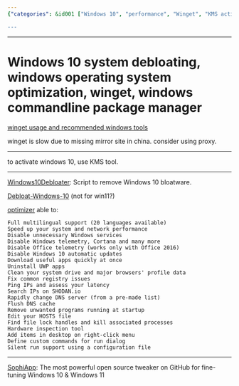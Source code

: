 ```yaml
---
{"categories": &id001 ["Windows 10", "performance", "Winget", "KMS activator", "telemetry", "system drive", "run dialog"], "category": "Windows 10 Performance", "date": "2023-12-22 23:52:59", "description": "This article offers tips on boosting Windows 10 performance using tools like Winget and KMS activator, along with steps such as disabling telemetry and cleaning the system drive. It also explains how to create custom commands for the run dialog by leveraging silent run support through a configuration file.", "tags": *id001, "title": "Windows 10 system debloating, windows operating system optimization, winget, windows commandline package manager"}

---
```


------

# Windows 10 system debloating, windows operating system optimization, winget, windows commandline package manager

[winget usage and recommended windows tools](https://blog.csdn.net/taurusbt/article/details/124472397)

winget is slow due to missing mirror site in china. consider using proxy.

----

to activate windows 10, use KMS tool.

----

[Windows10Debloater](https://github.com/Sycnex/Windows10Debloater): Script to remove Windows 10 bloatware.

[Debloat-Windows-10](https://github.com/W4RH4WK/Debloat-Windows-10) (not for win11?)

[optimizer](https://github.com/hellzerg/optimizer) able to:

```
Full multilingual support (20 languages available)
Speed up your system and network performance
Disable unnecessary Windows services
Disable Windows telemetry, Cortana and many more
Disable Office telemetry (works only with Office 2016)
Disable Windows 10 automatic updates
Download useful apps quickly at once
Uninstall UWP apps
Clean your system drive and major browsers' profile data
Fix common registry issues
Ping IPs and assess your latency
Search IPs on SHODAN.io
Rapidly change DNS server (from a pre-made list)
Flush DNS cache
Remove unwanted programs running at startup
Edit your HOSTS file
Find file lock handles and kill associated processes
Hardware inspection tool
Add items in desktop on right-click menu
Define custom commands for run dialog
Silent run support using a configuration file
```

----

[SophiApp](https://github.com/Sophia-Community/SophiApp): The most powerful open source tweaker on GitHub for fine-tuning Windows 10 & Windows 11


